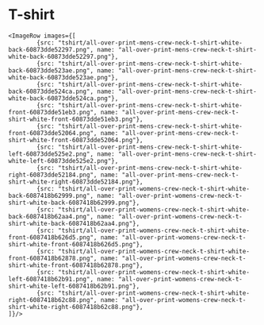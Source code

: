 
<Meta title="owncast/Project Assets/T-Shirt" />

# T-shirt

    <ImageRow images={[
    		{src: "tshirt/all-over-print-mens-crew-neck-t-shirt-white-back-60873dde52297.png", name: "all-over-print-mens-crew-neck-t-shirt-white-back-60873dde52297.png"},
    		{src: "tshirt/all-over-print-mens-crew-neck-t-shirt-white-back-60873dde523ae.png", name: "all-over-print-mens-crew-neck-t-shirt-white-back-60873dde523ae.png"},
    		{src: "tshirt/all-over-print-mens-crew-neck-t-shirt-white-back-60873dde524ca.png", name: "all-over-print-mens-crew-neck-t-shirt-white-back-60873dde524ca.png"},
    		{src: "tshirt/all-over-print-mens-crew-neck-t-shirt-white-front-60873dde51eb3.png", name: "all-over-print-mens-crew-neck-t-shirt-white-front-60873dde51eb3.png"},
    		{src: "tshirt/all-over-print-mens-crew-neck-t-shirt-white-front-60873dde52064.png", name: "all-over-print-mens-crew-neck-t-shirt-white-front-60873dde52064.png"},
    		{src: "tshirt/all-over-print-mens-crew-neck-t-shirt-white-left-60873dde525e2.png", name: "all-over-print-mens-crew-neck-t-shirt-white-left-60873dde525e2.png"},
    		{src: "tshirt/all-over-print-mens-crew-neck-t-shirt-white-right-60873dde52184.png", name: "all-over-print-mens-crew-neck-t-shirt-white-right-60873dde52184.png"},
    		{src: "tshirt/all-over-print-womens-crew-neck-t-shirt-white-back-6087418b62999.png", name: "all-over-print-womens-crew-neck-t-shirt-white-back-6087418b62999.png"},
    		{src: "tshirt/all-over-print-womens-crew-neck-t-shirt-white-back-6087418b62aa4.png", name: "all-over-print-womens-crew-neck-t-shirt-white-back-6087418b62aa4.png"},
    		{src: "tshirt/all-over-print-womens-crew-neck-t-shirt-white-front-6087418b626d5.png", name: "all-over-print-womens-crew-neck-t-shirt-white-front-6087418b626d5.png"},
    		{src: "tshirt/all-over-print-womens-crew-neck-t-shirt-white-front-6087418b62878.png", name: "all-over-print-womens-crew-neck-t-shirt-white-front-6087418b62878.png"},
    		{src: "tshirt/all-over-print-womens-crew-neck-t-shirt-white-left-6087418b62b91.png", name: "all-over-print-womens-crew-neck-t-shirt-white-left-6087418b62b91.png"},
    		{src: "tshirt/all-over-print-womens-crew-neck-t-shirt-white-right-6087418b62c88.png", name: "all-over-print-womens-crew-neck-t-shirt-white-right-6087418b62c88.png"},
    ]}/>

